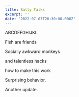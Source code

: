 ```yaml
---
title: Sally Talks
excerpt: ''
date: '2022-07-03T20:30:00.000Z'
---
```


ABCDEFGHIJKL

Fish are friends

Socially awkward monkeys

and talentless hacks

how to make this work

Surprising behavior.

Another update.
